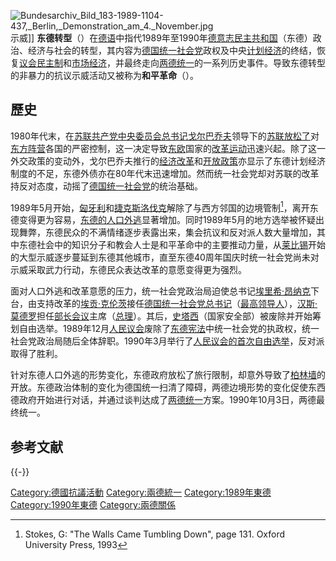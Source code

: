 {{Multiple issues|
{{Expand language|1=de|status=yes|time=2021-10-07T04:15:50+00:00}}
{{Refimprove|time=2021-10-07T04:15:50+00:00}}
}}
[[File:Bundesarchiv_Bild_183-1989-1104-437,_Berlin,_Demonstration_am_4._November.jpg|thumb]]示威]]
'''东德转型'''（{{lang-de|'''Die Wende'''}}）在[[德语|德语]]中指代1989年至1990年[[德意志民主共和国|德意志民主共和国]]（东德）政治、经济与社会的转型，其内容为[[德国统一社会党|德国统一社会党]]政权及中央[[计划经济|计划经济]]的终结，恢复[[议会民主制|议会民主制]]和[[市场经济|市场经济]]，并最终走向[[两德统一|两德统一]]的一系列历史事件。导致东德转型的非暴力的抗议示威活动又被称为'''和平革命'''（{{lang-de|'''Friedliche Revolution'''}}）。

== 歷史 ==
1980年代末，在[[苏联共产党中央委员会总书记|苏联共产党中央委员会总书记]][[戈尔巴乔夫|戈尔巴乔夫]]领导下的[[苏联|苏联]][[辛纳屈主义|放松了]]对[[东方阵营|东方阵营]]各国的严密控制，这一决定导致[[东欧|东欧]]国家的[[东欧剧变|改革运动]]迅速兴起。除了这一外交政策的变动外，戈尔巴乔夫推行的[[经济改革|经济改革]]和[[开放政策|开放政策]]亦显示了东德计划经济制度的不足，东德外债亦在80年代末迅速增加。然而统一社会党却对苏联的改革持反对态度，动摇了[[德国统一社会党|德国统一社会党]]的统治基础。

1989年5月开始，[[匈牙利人民共和国|匈牙利]]和[[捷克斯洛伐克|捷克斯洛伐克]]解除了与西方邻国的边境管制<ref>Stokes, G: "The Walls Came Tumbling Down", page 131. Oxford University Press, 1993</ref>，离开东德变得更为容易，[[叛逃共和国|东德的人口外逃]]显著增加。同时1989年5月的地方选举被怀疑出现舞弊，东德民众的不满情绪逐步表露出来，集会抗议和反对派人数大量增加，其中东德社会中的知识分子和教会人士是和平革命中的主要推动力量，从[[莱比锡|莱比锡]]开始的大型示威逐步蔓延到东德其他城市，直至东德40周年国庆时统一社会党尚未对示威采取武力行动，东德民众表达改革的意愿变得更为强烈。

面对人口外逃和改革意愿的压力，统一社会党政治局迫使总书记[[埃里希·昂纳克|埃里希·昂纳克]]下台，由支持改革的[[埃贡·克伦茨|埃贡·克伦茨]]接任[[德国统一社会党总书记|德国统一社会党总书记]]（[[东德领导人列表|最高领导人]]），[[汉斯·莫德罗|汉斯·莫德罗]]担任[[德意志民主共和国部长会议|部长会议]]主席（[[德国总理|总理]]）。其后，[[史塔西|史塔西]]（国家安全部）被废除并开始筹划自由选举。1989年12月[[人民议会|人民议会]]废除了[[东德宪法|东德宪法]]中统一社会党的执政权，统一社会党政治局随后全体辞职。1990年3月举行了[[1990年东德大选|人民议会的首次自由选举]]，反对派{{link-en|德国联盟|Alliance for Germany}}取得了胜利。

针对东德人口外逃的形势变化，东德政府放松了旅行限制，却意外导致了[[柏林墙|柏林墙]]的开放。东德政治体制的变化为德国统一扫清了障碍，两德边境形势的变化促使东西德政府开始进行对话，并通过谈判达成了[[两德统一|两德统一]]方案。1990年10月3日，两德最终统一。

== 参考文献 ==
{{Reflist}}

{{-}}
{{Fall of Communism}}

{{Authority control}}

[[Category:德國抗議活動|Category:德國抗議活動]]
[[Category:兩德統一|Category:兩德統一]]
[[Category:1989年東德|Category:1989年東德]]
[[Category:1990年東德|Category:1990年東德]]
[[Category:兩德關係|Category:兩德關係]]